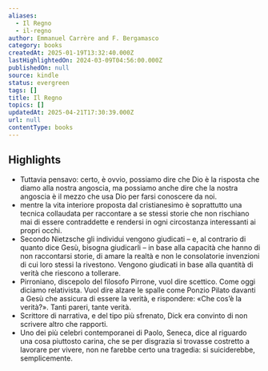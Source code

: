 ```yaml
---
aliases:
  - Il Regno
  - il-regno
author: Emmanuel Carrère and F. Bergamasco
category: books
createdAt: 2025-01-19T13:32:40.000Z
lastHighlightedOn: 2024-03-09T04:56:00.000Z
publishedOn: null
source: kindle
status: evergreen
tags: []
title: Il Regno
topics: []
updatedAt: 2025-04-21T17:30:39.000Z
url: null
contentType: books
---
```

## Highlights

- Tuttavia pensavo: certo, è ovvio, possiamo dire che Dio è la risposta che diamo alla nostra angoscia, ma possiamo anche dire che la nostra angoscia è il mezzo che usa Dio per farsi conoscere da noi.
- mentre la vita interiore proposta dal cristianesimo è soprattutto una tecnica collaudata per raccontare a se stessi storie che non rischiano mai di essere contraddette e rendersi in ogni circostanza interessanti ai propri occhi.
- Secondo Nietzsche gli individui vengono giudicati – e, al contrario di quanto dice Gesù, bisogna giudicarli – in base alla capacità che hanno di non raccontarsi storie, di amare la realtà e non le consolatorie invenzioni di cui loro stessi la rivestono. Vengono giudicati in base alla quantità di verità che riescono a tollerare.
- Pirroniano, discepolo del filosofo Pirrone, vuol dire scettico. Come oggi diciamo relativista. Vuol dire alzare le spalle come Ponzio Pilato davanti a Gesù che assicura di essere la verità, e rispondere: «Che cos’è la verità?». Tanti pareri, tante verità.
- Scrittore di narrativa, e del tipo più sfrenato, Dick era convinto di non scrivere altro che rapporti.
- Uno dei più celebri contemporanei di Paolo, Seneca, dice al riguardo una cosa piuttosto carina, che se per disgrazia si trovasse costretto a lavorare per vivere, non ne farebbe certo una tragedia: si suiciderebbe, semplicemente.
